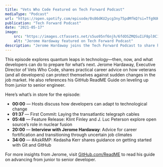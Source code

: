```yaml
---
title: "Vets Who Code Featured on Tech Forward Podcast"
mediaType: "Podcast"
url: "https://open.spotify.com/episode/0s86dKU2ycg3ny75pdMfkQ?si=Tfg9UHRITDqYm2f5E5yzzA"
publication: "Tech Forward Podcast"
date: "2021-05-17"
image:
    src: "https://images.ctfassets.net/s5uo95nf6njh/6fdOSZMQSuIiF8pl0C1Tjq/81851f3a66e2c43faca6b7dd8a95706b/2000x1200-RMP-E_28-Web-Cover.png?w=2000&fm=webp"
    alt: "Jerome Hardaway featured on Tech Forward Podcast"
description: "Jerome Hardaway joins the Tech Forward Podcast to share how Vets Who Code is helping veterans prepare for shifts in the job market, along with tips for developers navigating career changes in a fast-moving tech landscape."
---
```


This episode explores quantum leaps in technology—then, now, and what developers can do to prepare for what’s next. Jerome Hardaway, Executive Director of Vets Who Code, shares practical career advice on how veterans (and all developers) can protect themselves against sudden changes in the job market. He also references his GitHub ReadME Guide on leveling up from junior to senior engineer.

Here’s what’s in store for the episode:

- **00:00** — Hosts discuss how developers can adapt to technological change  
- **01:37** — First Commit: Laying the transatlantic telegraph cables  
- **05:48** — Feature Release: Klint Finley and J. Luc Peterson explore open source’s role in nuclear fusion  
- **20:00** — **Interview with Jerome Hardaway**: Advice for career fortification and transitioning through uncertain job climates  
- **34:00** — #AskRMP: Kedasha Kerr shares guidance on getting started with Git and GitHub

For more insights from Jerome, visit [GitHub.com/ReadME](https://github.com/readme) to read his guide on advancing from junior to senior developer.